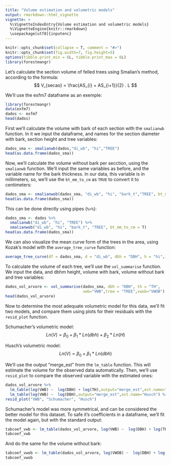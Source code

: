 ```yaml
---
title: "Volume estimation and volumetric models"
output: rmarkdown::html_vignette
vignette: >
  %\VignetteIndexEntry{Volume estimation and volumetric models}
  %\VignetteEngine{knitr::rmarkdown}
  \usepackage[utf8]{inputenc}
---
```

  
```r
knitr::opts_chunk$set(collapse = T, comment = "#>")
knitr::opts_chunk$set(fig.width=7, fig.height=5)
options(tibble.print_min = 6L, tibble.print_max = 6L)
library(forestmangr)
```

Let's calculate the section volume of felled trees using Smalian's method, according to the formula:
$$ V_{secao} = \frac{AS_{i} + AS_{i+1}}{2} . L $$

We'll use the exfm7 dataframe as an exemple:
```r
library(forestmangr)
data(exfm7)
dados <- exfm7
head(dados)
```

First we'll calculate the volume with bark of each section with the `smalianwb` function. In it we input the dataframe, and names for the section diameter with bark, section height and tree variables:
```r
dados_sma <- smalianwb(dados,"di_wb", "hi","TREE")
head(as.data.frame(dados_sma))
```

Now, we'll calculate the volume without bark per secction, using the `smalianwb` function. We'll input the same variables as before, and the variable name for the bark thickness. In our data, this variable is in millimeters, so, we'll use the `bt_mm_to_cm` as `TRUE` to convert it to centimeters:
```r
dados_sma <- smalianwob(dados_sma, "di_wb", "hi", "bark_t","TREE", bt_mm_to_cm = T)
head(as.data.frame(dados_sma))
```

This can be done directly using pipes (`%>%`):
```r
dados_sma <- dados %>% 
  smalianwb("di_wb", "hi", "TREE") %>% 
  smalianwob("di_wb", "hi", "bark_t", "TREE", bt_mm_to_cm = T)
head(as.data.frame(dados_sma))
```

We can also visualize the mean curve form of the trees in the area, using Kozak's model with the `average_tree_curve` function:
```r
average_tree_curve(df = dados_sma, d = "di_wb", dbh = "DBH", h = "hi", th = "TH")
```

To calculate the volume of each tree, we'll use the `vol_summarise` function. We input the data, and dbhm height, volume with bark, volume without bark and tree variables:
```r
dados_vol_arvore <- vol_summarise(dados_sma, dbh = "DBH", th = "TH", 
                                  vwb="VWB",tree = "TREE",vwob="VWOB")
head(dados_vol_arvore)
```

Now to determine the most adequate volumetric model for this data, we'll fit two models, and compare them using plots for their residuals with the `resid_plot` function.

Schumacher's volumetric model:
$$ Ln(V) = \beta_0 + \beta_1*Ln(dbh) + \beta_2*Ln(H) $$ 

Husch's volumetric model:
$$ Ln(V) = \beta_0 + \beta_1*Ln(dbh) $$ 


We'll use the output "merge_est" from the `lm_table` function. This will estimate the volume for the observed data automatically. Then, we'll use `resid_plot` to compare the observed variable with the estimated ones:
```r
dados_vol_arvore %>% 
  lm_table(log(VWB) ~  log(DBH) + log(TH),output="merge_est",est.name="Schumacher") %>%
  lm_table(log(VWB) ~  log(DBH),output="merge_est",est.name="Husch") %>%
resid_plot("VWB", "Schumacher", "Husch")
```

Schumacher's model was more symmetrical, and can be considered the better model for this dataset. To safe it's coefficients in a dataframe, we'll fit the model again, but with the standard output:
```r
tabcoef_vwb <- lm_table(dados_vol_arvore, log(VWB) ~  log(DBH) + log(TH) )
tabcoef_vwb
```

And do the same for the volume without bark:
```r
tabcoef_vwob <- lm_table(dados_vol_arvore, log(VWOB) ~  log(DBH) + log(TH) )
tabcoef_vwob
```

